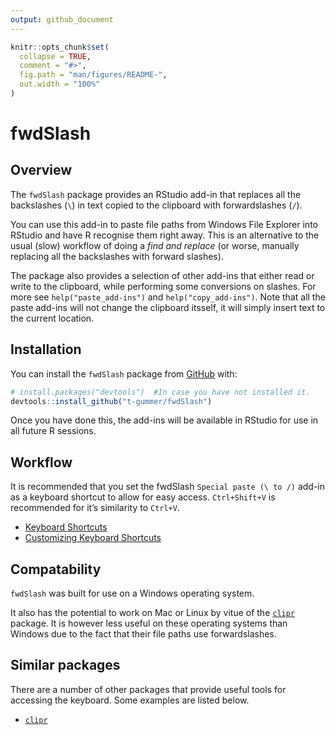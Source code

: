 ```yaml
---
output: github_document
---
```


<!-- README.md is generated from README.Rmd. Please edit that file -->

```r
knitr::opts_chunk$set(
  collapse = TRUE,
  comment = "#>",
  fig.path = "man/figures/README-",
  out.width = "100%"
)
```

# fwdSlash

<!-- badges: start -->
<!-- badges: end -->

## Overview

The `fwdSlash` package provides an RStudio add-in that replaces all the backslashes (`\`) in text copied to the clipboard with forwardslashes (`/`). 

You can use this add-in to paste file paths from Windows File Explorer into RStudio and have R recognise them right away. This is an alternative to the usual (slow) workflow of doing a _find and replace_ (or worse, manually replacing all the backslashes with forward slashes).


The package also provides a selection of other add-ins that either read or write to the clipboard, while performing some conversions on slashes. For more see `help("paste_add-ins")` and `help("copy_add-ins")`. Note that all the paste add-ins will not change the clipboard itsself, it will simply insert text to the current location.

## Installation

You can install the `fwdSlash` package from [GitHub](https://github.com/t-gummer/fwdSlash) with:

``` r
# install.packages("devtools")  #In case you have not installed it.
devtools::install_github("t-gummer/fwdSlash")
```

Once you have done this, the add-ins will be available in RStudio for use in all future R sessions.


## Workflow

It is recommended that you set the fwdSlash `Special paste (\ to /)` add-in as a keyboard shortcut to allow for easy access. `Ctrl+Shift+V` is recommended for it's similarity to `Ctrl+V`.

* [Keyboard Shortcuts](https://rstudio.github.io/rstudioaddins/#keyboard-shorcuts)
* [Customizing Keyboard Shortcuts](https://support.rstudio.com/hc/en-us/articles/206382178-Customizing-Keyboard-Shortcuts)


<!-- There is a function in the fwdSlash package that allows you to easily change the RStudio keyboard shortcut _programmatically_ as an alternative to clicking through menus. -->

## Compatability

`fwdSlash` was built for use on a Windows operating system.

It also has the potential to work on Mac or Linux by vitue of the [`clipr`](https://www.r-pkg.org/pkg/clipr) package. It is however less useful on these operating systems than Windows due to the fact that their file paths use forwardslashes.


## Similar packages

There are a number of other packages that provide useful tools for accessing the keyboard. Some examples are listed below.

* [`clipr`](https://www.r-pkg.org/pkg/clipr)
